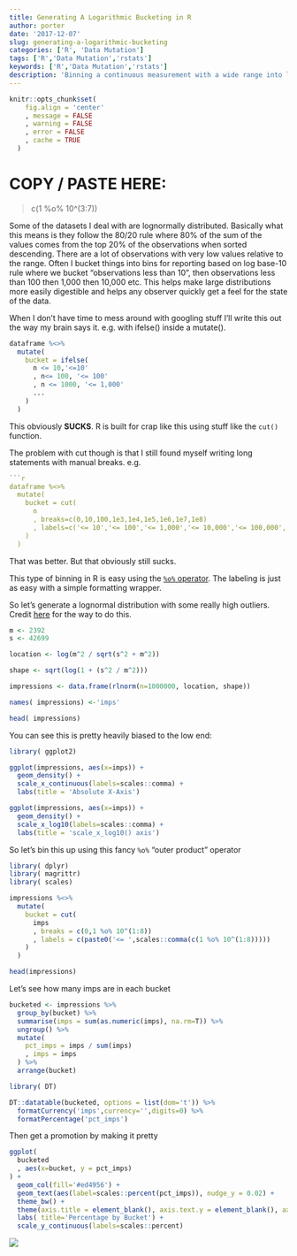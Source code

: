 ```yaml
---
title: Generating A Logarithmic Bucketing in R
author: porter
date: '2017-12-07'
slug: generating-a-logarithmic-bucketing
categories: ['R', 'Data Mutation']
tags: ['R','Data Mutation','rstats']
keywords: ['R','Data Mutation','rstats']
description: 'Binning a continuous measurement with a wide range into logarithmic buckets'
---
```


```r

knitr::opts_chunk$set(
    fig.align = 'center'
    , message = FALSE
    , warning = FALSE
    , error = FALSE
    , cache = TRUE
  )

```


<h1>COPY / PASTE HERE: </h1>

> c(1 %o% 10^(3:7))

Some of the datasets I deal with are lognormally distributed. Basically what this means is they follow the 80/20 rule where 80% of the sum of the values comes from the top 20% of the observations when sorted descending. There are a lot of observations with very low values relative to the range. Often I bucket things into bins for reporting based on log base-10 rule where we bucket "observations less than 10", then observations less than 100 then 1,000 then 10,000 etc. This helps make large distributions more easily digestible and helps any observer quickly get a feel for the state of the data.

When I don't have time to mess around with googling stuff I'll write this out the way my brain says it. e.g. with ifelse() inside a mutate().

```r
dataframe %<>%
  mutate(
    bucket = ifelse(
      n <= 10,'<=10'
      , n<= 100, '<= 100'
      , n <= 1000, '<= 1,000'
      ...
    )
  )
```

This obviously **SUCKS**. R is built for crap like this using stuff like the `cut()` function.

The problem with cut though is that I still found myself writing long statements with manual breaks. e.g.

```r

```r
dataframe %<>%
  mutate(
    bucket = cut(
      n
      , breaks=c(0,10,100,1e3,1e4,1e5,1e6,1e7,1e8)
      , labels=c('<= 10','<= 100','<= 1,000','<= 10,000','<= 100,000','<= 1,000,000','<= 10,000,000','<= 100,000,000')
    )
  )
```

That was better. But that obviously still sucks.

This type of binning in R is easy using the [`%o%` operator](https://cran.r-project.org/doc/manuals/R-lang.html#Operators). The labeling is just as easy with a simple formatting wrapper.

So let's generate a lognormal distribution with some really high outliers. Credit [here](https://msalganik.wordpress.com/2017/01/21/making-sense-of-the-rlnorm-function-in-r/) for the way to do this.

```r

m <- 2392
s <- 42699

location <- log(m^2 / sqrt(s^2 + m^2))

shape <- sqrt(log(1 + (s^2 / m^2)))

impressions <- data.frame(rlnorm(n=1000000, location, shape))

names( impressions) <-'imps'

head( impressions)

```

You can see this is pretty heavily biased to the low end:

```r

library( ggplot2)

ggplot(impressions, aes(x=imps)) +
  geom_density() +
  scale_x_continuous(labels=scales::comma) +
  labs(title = 'Absolute X-Axis')

ggplot(impressions, aes(x=imps)) +
  geom_density() +
  scale_x_log10(labels=scales::comma) +
  labs(title = 'scale_x_log10() axis')

```

So let's bin this up using this fancy `%o%` "outer product" operator

```r
library( dplyr)
library( magrittr)
library( scales)

impressions %<>%
  mutate(
    bucket = cut(
      imps
      , breaks = c(0,1 %o% 10^(1:8))
      , labels = c(paste0('<= ',scales::comma(c(1 %o% 10^(1:8)))))
    )
  )

head(impressions)
```

Let's see how many imps are in each bucket

```r


bucketed <- impressions %>% 
  group_by(bucket) %>% 
  summarise(imps = sum(as.numeric(imps), na.rm=T)) %>%
  ungroup() %>% 
  mutate(
    pct_imps = imps / sum(imps)
    , imps = imps
  ) %>% 
  arrange(bucket)

library( DT)

DT::datatable(bucketed, options = list(dom='t')) %>% 
  formatCurrency('imps',currency='',digits=0) %>% 
  formatPercentage('pct_imps')

```

Then get a promotion by making it pretty

```r

ggplot(
  bucketed
  , aes(x=bucket, y = pct_imps)
) +
  geom_col(fill='#ed4956') +
  geom_text(aes(label=scales::percent(pct_imps)), nudge_y = 0.02) +
  theme_bw() +
  theme(axis.title = element_blank(), axis.text.y = element_blank(), axis.ticks.y = element_blank()) +
  labs( title='Percentage by Bucket') +
  scale_y_continuous(labels=scales::percent)

```


<img src='https://i.imgur.com/yRUGCRo.gif' />







